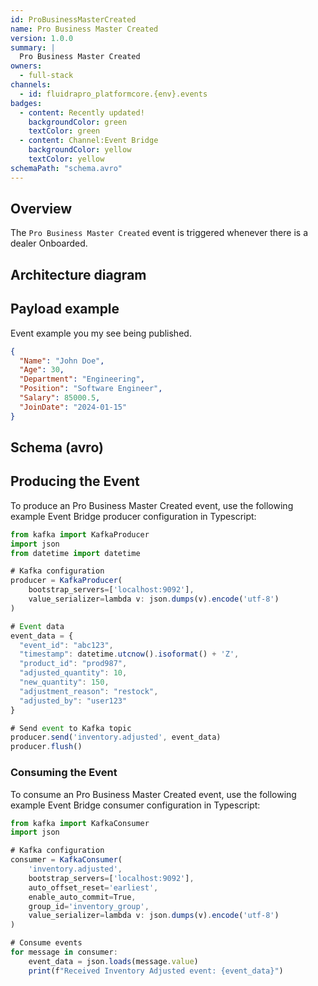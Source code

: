 ```yaml
---
id: ProBusinessMasterCreated
name: Pro Business Master Created
version: 1.0.0
summary: |
  Pro Business Master Created
owners:
  - full-stack
channels:
  - id: fluidrapro_platformcore.{env}.events
badges:
  - content: Recently updated!
    backgroundColor: green
    textColor: green
  - content: Channel:Event Bridge
    backgroundColor: yellow
    textColor: yellow
schemaPath: "schema.avro"
---
```



## Overview

The `Pro Business Master Created` event is triggered whenever there is a dealer Onboarded.

<Tiles>
  <Tile
    icon="UserGroupIcon"
    href="/docs/teams/full-stack"
    title="Contact the team"
    description="Any questions? Feel free to contact the owners"
  />
  <Tile
    icon="DocumentIcon"
    href={`/generated/events/ProBusinessMasterCreated/${frontmatter.id}/schema.avro`}
    title="View the schema"
    description="View the schema directly in your browser"
  />
</Tiles>

## Architecture diagram

<NodeGraph />

<SchemaViewer file="schema.json" title="JSON Schema" maxHeight="500" />

## Payload example

Event example you my see being published.

```json title="Payload example"
{
  "Name": "John Doe",
  "Age": 30,
  "Department": "Engineering",
  "Position": "Software Engineer",
  "Salary": 85000.5,
  "JoinDate": "2024-01-15"
}
```

## Schema (avro)

<Schema file="schema.avro" title="Pro Busines Master Created Schema (avro)" />

## Producing the Event

To produce an Pro Business Master Created event, use the following example Event Bridge producer configuration in Typescript:

```typescript title="Produce event in Typescript" frame="terminal"
from kafka import KafkaProducer
import json
from datetime import datetime

# Kafka configuration
producer = KafkaProducer(
    bootstrap_servers=['localhost:9092'],
    value_serializer=lambda v: json.dumps(v).encode('utf-8')
)

# Event data
event_data = {
  "event_id": "abc123",
  "timestamp": datetime.utcnow().isoformat() + 'Z',
  "product_id": "prod987",
  "adjusted_quantity": 10,
  "new_quantity": 150,
  "adjustment_reason": "restock",
  "adjusted_by": "user123"
}

# Send event to Kafka topic
producer.send('inventory.adjusted', event_data)
producer.flush()
```

### Consuming the Event

To consume an Pro Business Master Created event, use the following example Event Bridge consumer configuration in Typescript:

```typescript title="Consuming the event with Typescript" frame="terminal"
from kafka import KafkaConsumer
import json

# Kafka configuration
consumer = KafkaConsumer(
    'inventory.adjusted',
    bootstrap_servers=['localhost:9092'],
    auto_offset_reset='earliest',
    enable_auto_commit=True,
    group_id='inventory_group',
    value_serializer=lambda v: json.dumps(v).encode('utf-8')
)

# Consume events
for message in consumer:
    event_data = json.loads(message.value)
    print(f"Received Inventory Adjusted event: {event_data}")
```

<Footer />
